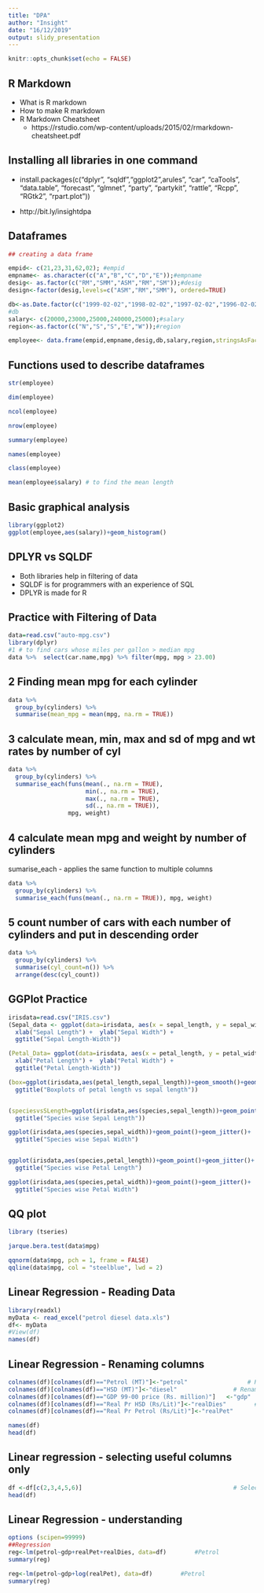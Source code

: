 ```yaml
---
title: "DPA"
author: "Insight"
date: "16/12/2019"
output: slidy_presentation
---
```


```r
knitr::opts_chunk$set(echo = FALSE)
```

## R Markdown

 + What is R markdown
 + How to make R markdown
 + R Markdown Cheatsheet 
    + https://rstudio.com/wp-content/uploads/2015/02/rmarkdown-cheatsheet.pdf
    
 

## Installing all libraries in one command


  + install.packages(c("dplyr", "sqldf","ggplot2",arules", "car", "caTools", "data.table", "forecast", "glmnet", "party", "partykit", "rattle", "Rcpp", "RGtk2", "rpart.plot"))
  
  + http://bit.ly/insightdpa



## Dataframes

```r
## creating a data frame

empid<- c(21,23,31,62,02); #empid
empname<- as.character(c("A","B","C","D","E"));#empname
desig<- as.factor(c("RM","SMM","ASM","RM","SM"));#desig
design<-factor(desig,levels=c("ASM","RM","SMM"), ordered=TRUE)

db<-as.Date.factor(c("1999-02-02","1998-02-02","1997-02-02","1996-02-02","1995-02-02"))
#db
salary<- c(20000,23000,25000,240000,25000);#salary
region<-as.factor(c("N","S","S","E","W"));#region

employee<- data.frame(empid,empname,desig,db,salary,region,stringsAsFactors = F);employee
```

## Functions used to describe dataframes
```r
str(employee)

dim(employee)

ncol(employee)

nrow(employee)

summary(employee)

names(employee)

class(employee)

mean(employee$salary) # to find the mean length
```

## Basic graphical analysis
```r
library(ggplot2)
ggplot(employee,aes(salary))+geom_histogram()
```

## DPLYR vs SQLDF

  + Both libraries help in filtering of data
  + SQLDF is for programmers with an experience of SQL
  + DPLYR is made for R

## Practice with Filtering of Data
```r
data=read.csv("auto-mpg.csv")
library(dplyr)
#1 # to find cars whose miles per gallon > median mpg
data %>%  select(car.name,mpg) %>% filter(mpg, mpg > 23.00) 
```

## 2 Finding mean mpg for each cylinder
```r
data %>% 
  group_by(cylinders) %>%
  summarise(mean_mpg = mean(mpg, na.rm = TRUE))  
```

## 3 calculate mean, min, max and sd of mpg and wt rates by number of cyl 
```r
data %>%
  group_by(cylinders) %>%
  summarise_each(funs(mean(., na.rm = TRUE), 
                      min(., na.rm = TRUE), 
                      max(., na.rm = TRUE), 
                      sd(., na.rm = TRUE)), 
                 mpg, weight)
```

## 4 calculate mean mpg and weight by number of cylinders 
sumarise_each - applies the same function to multiple columns 
```r
data %>%
  group_by(cylinders) %>%
  summarise_each(funs(mean(., na.rm = TRUE)), mpg, weight)
```

## 5 count number of cars with each number of cylinders and put in descending order 
```r
data %>%
  group_by(cylinders) %>%
  summarise(cyl_count=n()) %>%
  arrange(desc(cyl_count))
```


## GGPlot Practice
```r
irisdata=read.csv("IRIS.csv")
(Sepal_data <- ggplot(data=irisdata, aes(x = sepal_length, y = sepal_width)) + geom_point(aes(color=species, shape=species)) +
  xlab("Sepal Length") +  ylab("Sepal Width") +
  ggtitle("Sepal Length-Width"))

(Petal_Data= ggplot(data=irisdata, aes(x = petal_length, y = petal_width)) + geom_point(aes(color=species, shape=species)) +
  xlab("Petal Length") +  ylab("Petal Width") +
  ggtitle("Petal Length-Width"))

(box=ggplot(irisdata,aes(petal_length,sepal_length))+geom_smooth()+geom_boxplot()+facet_grid(~species)+
  ggtitle("Boxplots of petal length vs sepal length"))


(speciesvsSLength=ggplot(irisdata,aes(species,sepal_length))+geom_point()+geom_jitter() +
  ggtitle("Species wise Sepal Length"))

ggplot(irisdata,aes(species,sepal_width))+geom_point()+geom_jitter()+
  ggtitle("Species wise Sepal Width")


ggplot(irisdata,aes(species,petal_length))+geom_point()+geom_jitter()+
  ggtitle("Species wise Petal Length")

ggplot(irisdata,aes(species,petal_width))+geom_point()+geom_jitter()+
  ggtitle("Species wise Petal Width")


```

## QQ plot

```r
library (tseries)

jarque.bera.test(data$mpg) 

qqnorm(data$mpg, pch = 1, frame = FALSE)
qqline(data$mpg, col = "steelblue", lwd = 2)


```


## Linear Regression - Reading Data
```r
library(readxl)
myData <- read_excel("petrol diesel data.xls")
df<- myData
#View(df)
names(df)
```

## Linear Regression - Renaming columns
```r
colnames(df)[colnames(df)=="Petrol (MT)"]<-"petrol" 			    # Renaming the columns	
colnames(df)[colnames(df)=="HSD (MT)"]<-"diesel"			    # Renaming the columns	
colnames(df)[colnames(df)=="GDP 99-00 price (Rs. million)"]   <-"gdp"	        # Renaming the columns
colnames(df)[colnames(df)=="Real Pr HSD (Rs/Lit)"]<-"realDies"	      # Renaming the columns
colnames(df)[colnames(df)=="Real Pr Petrol (Rs/Lit)"]<-"realPet"	      # Renaming the columns

names(df)
head(df)
```

## Linear regression - selecting useful columns only
```r
df <-df[c(2,3,4,5,6)] 						                    # Select the column by index, 
head(df)
```

## Linear Regression - understanding
```r
options (scipen=99999)
##Regression
reg<-lm(petrol~gdp+realPet+realDies, data=df)        #Petrol
summary(reg)
```

```r
reg<-lm(petrol~gdp+log(realPet), data=df)        #Petrol
summary(reg)
```